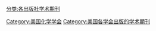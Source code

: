 [[Category:美国化学学会|Category:美国化学学会]]
[[分类:各出版社学术期刊|分类:各出版社学术期刊]]
[[Category:美国各学会出版的学术期刊|Category:美国各学会出版的学术期刊]]
